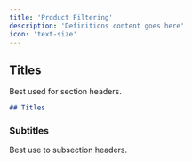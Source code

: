 ```yaml
---
title: 'Product Filtering'
description: 'Definitions content goes here'
icon: 'text-size'
---
```


## Titles

Best used for section headers.

```md
## Titles
```

### Subtitles

Best use to subsection headers.